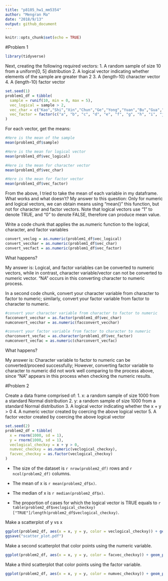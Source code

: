 ```yaml
---
title: "p8105_hw1_mm5354"
author: "Mengran Ma"
date: "2018/9/13"
output: github_document
---
```


```r
knitr::opts_chunk$set(echo = TRUE)
```
#Problem 1

```r
library(tidyverse)
```



Next, creating the following required vectors:
1. A random sample of size 10 from a uniform[0, 5] distribution
2. A logical vector indicating whether elements of the sample are greater than 2
3. A (length-10) character vector
4. A (length-10) factor vector

```r
set.seed(1)
problem1_df = tibble(
  sample = runif(10, min = 0, max = 5),
  vec_logical = sample > 2,
  vec_char = c("Kao","Shi","Xin","Chun","Ge","Yong","Yuan","Bu","Gua","Ke"),
  vec_factor = factor(c("a", "b", "c", "d", "e", "f", "g", "h", "i", "j"))
)
```


For each vector, get the means:

```r
#Here is the mean of the sample
mean(problem1_df$sample)

#Here is the mean for logical vector
mean(problem1_df$vec_logical)

#Here is the mean for character vector
mean(problem1_df$vec_char)

#Here is the mean for factor vector
mean(problem1_df$vec_factor)

```
From the above, I tried to take the mean of each variable in my dataframe. What works and what doesn’t? My answer to this question: Only for numeric and logical vectors, we can obtain means using "mean()" this function, but not for character and factor vectors. Note that logical vectors use "1" to denote TRUE, and "0" to denote FALSE, therefore can produce mean value.


Write a code chunk that applies the as.numeric function to the logical, character, and factor variables
```r
convert_veclog = as.numeric(problem1_df$vec_logical)
convert_vecchar = as.numeric(problem1_df$vec_char)
convert_vecfact = as.numeric(problem1_df$vec_factor)
```

What happens?

My answer is: Logical, and factor variables can be converted to numeric vectors, while in contrast, character variable/vector can not be converted to numeric vector. "NA" occurs in this converting character to numeric process.




In a second code chunk, convert your character variable from character to factor to numeric; similarly, convert your factor variable from factor to character to numeric. 

```r
#convert your character variable from character to factor to numeric
facconvert_vecchar = as.factor(problem1_df$vec_char)
numconvert_vecchar = as.numeric(facconvert_vecchar)

#convert your factor variable from factor to character to numeric
charconvert_vecfac = as.character(problem1_df$vec_factor)
numconvert_vecfac = as.numeric(charconvert_vecfac)
```

What happens?

My answer is: Character variable to factor to numeric can be converted/proceed successfully; However, converting factor variable to character to numeric did not work well comparing to the process above, since "NA" appears in this process when checking the numeric results.


#Problem 2

Create a data frame comprised of:
1. x: a random sample of size 1000 from a standard Normal distribution
2. y: a random sample of size 1000 from a standard Normal distribution
3. A logical vector indicating whether the x + y > 0
4. A numeric vector created by coercing the above logical vector
5. A factor vector created by coercing the above logical vector

```r
set.seed(2)
problem2_df = tibble(
  x = rnorm(1000, sd = 1),
  y = rnorm(1000, sd = 1),
  veclogical_checkxy = x + y > 0,
  numvec_checkxy = as.numeric(veclogical_checkxy),
  facvec_checkxy = as.factor(veclogical_checkxy)
)
```


* The size of the dataset is `r nrow(problem2_df)` rows and `r ncol(problem2_df)` columns.

* The mean of x is `r mean(problem2_df$x)`.

* The median of x is `r median(problem2_df$x)`.

* The proportion of cases for which the logical vector is TRUE equals to `r table(problem2_df$veclogical_checkxy) ["TRUE"]/length(problem2_df$veclogical_checkxy)`.



Make a scatterplot of y vs x
```r

ggplot(problem2_df, aes(x = x, y = y, color = veclogical_checkxy)) + geom_point()
ggsave("scatter_plot.pdf")
```

Make a second scatterplot that color points using the numeric variable.
```r
ggplot(problem2_df, aes(x = x, y = y, color = facvec_checkxy)) + geom_point()
```

Make a third scatterplot that color points using the factor variable.
```r
ggplot(problem2_df, aes(x = x, y = y, color = numvec_checkxy)) + geom_point()
```